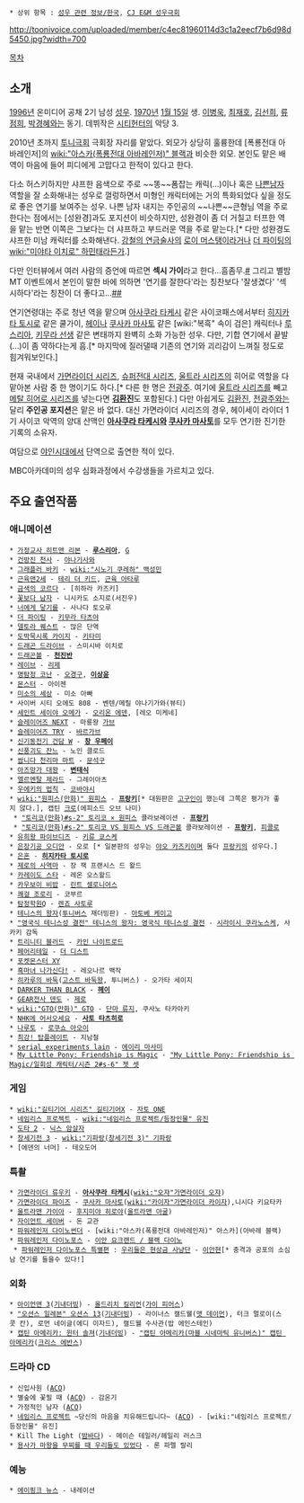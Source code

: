  * 상위 항목 : [[성우 관련 정보/한국]], [[CJ E&M 성우극회]]

http://toonivoice.com/uploaded/member/c4ec81960114d3c1a2eecf7b6d98d5450.jpg?width=700

[[목차]]

== 소개 ==
[[1996년]] 온미디어 공채 2기 남성 [[성우]]. [[1970년]] [[1월 15일]] 생. [[이병욱]], [[최재호]], [[김선희]], [[류점희]], [[박경혜]]와는 동기. 데뷔작은 [[시티헌터]]의 악당 3.

2010년 초까지 [[CJ E&M 성우극회|투니극회]] 극회장 자리를 맡았다. 외모가 상당히 훌륭한데 [폭룡전대 아바레인저]의 [[wiki:"아스카(폭룡전대 아바레인저)" 블랙]]과 비슷한 외모. 본인도 맡은 배역이 마음에 들어 피디에게 고맙다고 한적이 있다고 한다.

다소 허스키하지만 샤프한 음색으로 주로 ~~똥~~폼잡는 캐릭(…)이나 혹은 [[나쁜남자]] 역할을 잘 소화해내는 성우로 껄렁하면서 미형인 캐릭터에는 거의 특화되었다 싶을 정도로 좋은 연기를 보여주는 성우. 나쁜 남자 내지는 주인공의 ~~나쁜~~큰형님 역을 주로 한다는 점에서는 [성완경]과도 포지션이 비슷하지만, 성완경이 좀 더 거칠고 터프한 역을 맡는 반면 이쪽은 그보다는 더 샤프하고 부드러운 역을 주로 맡는다.[* 다만 성완경도 샤프한 미남 캐릭터를 소화해낸다. [[강철의 연금술사]]의 [[로이 머스탱]]이라거나 [[더 파이팅]]의 [[wiki:"미야타 이치로" 하민태]]라든가.]

다만 인터뷰에서 여러 사람의 증언에 따르면 '''섹시 가이'''라고 한다...흠좀무.[http://gall.dcinside.com/list.php?id=radio_actor&no=25303&page=1&search_pos=-23768&k_type=0110&keyword=%EC%9D%B4%EC%A3%BC%EC%B0%BD&bbs= #] 그리고 별밤MT 이벤트에서 본인이 말한 바에 의하면 '연기를 잘한다'라는 칭찬보다 '잘생겼다' '섹시하다'라는 칭찬이 더 좋다고...[http://www.youtube.com/watch?v=yxkI43uI6Go&spfreload=1 ##]

연기연령대는 주로 청년 역을 맡으며 [[아사쿠라 타케시]] 같은 사이코패스에서부터 [[히지카타 토시로]] 같은 쿨가이, [[헤이]]나 [[쿠사카 마사토]] 같은 [wiki:"복흑" 속이 검은] 캐릭터나 [[루스리아]], [[키무라 선생]] 같은 변태까지 완벽히 소화 가능한 성우. 다만, 기합 연기에서 끝발(...)이 좀 약하다는게 흠.[* 마지막에 질러댈때 기존의 연기와 괴리감이 느껴질 정도로 힘겨워보인다.]

현재 국내에서 [[가면라이더 시리즈]], [[슈퍼전대 시리즈]], [[울트라 시리즈]]의 히어로 역할을 다 맡아본 사람 중 한 명이기도 하다.[* 다른 한 명은 [[전광주]]. 여기에 [[울트라 시리즈]]를 빼고 [[메탈 히어로 시리즈]]를 넣는다면 '''[[김환진]]'''도 포함된다.] 다만 아쉽게도 [[김환진]], [[전광주]]와는 달리 '''주인공 포지션'''은 맡은 바 없다. 대신 가면라이더 시리즈의 경우, 헤이세이 라이더 1기 사이코 악역의 양대 산맥인 '''[[아사쿠라 타케시]]와 [[쿠사카 마사토]]'''를 모두 연기한 진기한 기록의 소유자.

여담으로 [[야인시대]]에서 단역으로 출연한 적이 있다.

MBC아카데미의 성우 심화과정에서 수강생들을 가르치고 있다.

== 주요 출연작품 ==
=== 애니메이션 ===
 * [[가정교사 히트맨 리본]] - '''[[루스리아]]''', [[G]]
 * [[건방진 천사]] - [[야나기사와]]
 * [[그래플러 바키]] - [[wiki:"시노기 쿠레하" 백성민]]
 * [[근육맨2세]] - [[테리 더 키드]], [[근육 아타루]]
 * [[금색의 코르다]] - [히하라 카즈키]
 * [[꽃보다 남자]] - 니시카도 소지로(서진우)
 * [[너에게 닿기를]] - 사나다 토오루
 * [[더 파이팅]] - [[키무라 타츠야]]
 * [[델토라 퀘스트]] - 많은 단역
 * [[도박묵시록 카이지]] - [[키타미]]
 * [[드래곤 드라이브]] - 스미시바 이치로
 * [[드래곤볼]] - '''[[천진반]]'''
 * [[레이브]] - [[리제]]
 * [[명탐정 코난]] - [[쿄고쿠 마코토|오경구]], '''[[아카이 슈이치|이상윤]]'''
 * [[몬스터(만화)|몬스터]] - 아이젠
 * [[미소의 세상]] - 미소 아빠
 * 사이버 시티 오에도 808 - 벤텐/메릴 야나기가와(뷰티)
 * [[세인트 세이야 오메가]] - [[오리온 에덴]], [레오 미케네]
 * [[슬레이어즈 NEXT]] - 마룡왕 [[가브]]
 * [[슬레이어즈 TRY]] - [[바르가브]]
 * [[신기동전기 건담 W]] - '''[[창 우페이]]'''
 * [[신풍괴도 잔느]] - 노인 클로드
 * [[쌉니다 천리마 마트]] - [[문석구]]
 * [[아즈망가 대왕]] - '''[[키무라 선생|변태식]]'''
 * [[엘르멘탈 제라드]] - 그레이아츠
 * [[우에키의 법칙]] - [[코바야시]]
 * [[wiki:"원피스(만화)" 원피스]] - '''[[프랑키]]'''[* 대원판은 [[고구인]]이 했는데 그쪽은 평가가 좋지 않다.], 캡틴 [[크로]](에피소드 오브 나미)
  * [["토리코(만화)#s-2" 토리코 × 원피스]] 콜라보레이션 - '''[[프랑키]]'''
  * [["토리코(만화)#s-2" 토리코 VS 원피스 VS 드래곤볼]] 콜라보레이션 - '''[[프랑키]]''', [[피콜로]]
 * [[유희왕 파이브디즈]] - [[키류 쿄스케]]
 * [[은장기공 오디안]] - 오로 [* 일본판의 성우는 [[야오 카즈키]]이며 둘다 [[프랑키]]의 성우다.]
 * [[은혼]] - '''[[히지카타 토시로]]'''
 * [[제로의 사역마]] - 장 잭 프랜시스 드 왈드
 * [[카레이도 스타]] - 레온 오스왈드
 * [[카우보이 비밥]] - [[린트 셀로니어스]]
 * [[쾌걸 조로리]] - 코부르
 * [[탐정학원Q]] - [[렌죠 사토루]]
 * [[테니스의 왕자]]([[투니버스]] 재더빙판) - [[아토베 케이고]]
 * [["영국식 테니스성 결전" 테니스의 왕자: 영국식 테니스성 결전]] - [[시라이시 쿠라노스케]], 사카키 감독
 * [[트리니티 블러드]] - [[카인 나이트로드]]
 * [[페어리테일]] - [[더 디스트]]
 * [[포켓몬스터 XY(애니메이션)|포켓몬스터 XY]]
 * [[흑마녀 나가신다!]] - 레오나르 백작
 * [[히카루의 바둑]]([[고스트 바둑왕]], 투니버스) - 오가타 세이지
 * [[DARKER THAN BLACK]] - '''[[헤이(DARKER THAN BLACK)|헤이]]'''
 * [[GEAR전사 덴도]] - [[제로]]
 * [[wiki:"GTO(만화)" GTO]] - [[단마 류지]], 쿠사노 타카아키
 * [[NHK에 어서오세요]] - '''[[사토 타츠히로]]'''
 * [[나루토]] - [[로쿠쇼 아오이]]
 * [[최강! 탑플레이트]] - 지남철
 * [[serial experiments lain]] - [[에이리 마사미]]
 * [[My Little Pony: Friendship is Magic]] - [["My Little Pony: Friendship is Magic/일회성 캐릭터/시즌 2#s-6" 젯 셋]]
=== 게임 ===
 * [[wiki:"길티기어 시리즈" 길티기어X]] - [[자토 ONE]]
 * [[네임리스 프로젝트]] - [[wiki:"네임리스 프로젝트/등장인물" 유진]]
 * [[도타 2]] - [[닉스 암살자]]
 * [[창세기전 3]] - [[wiki:"기파랑(창세기전 3)" 기파랑]]
 * [에덴의 너머] - 테오도어

=== 특촬 ===
 * [[가면라이더 류우키]] - '''[[아사쿠라 타케시]]'''([[wiki:"오쟈"가면라이더 오쟈]])
 * [[가면라이더 파이즈]] - [[쿠사카 마사토]]([[wiki:"카이자"가면라이더 카이자]]),니시다 키요타카
 * [[울트라맨 가이아]] - [[후지미야 히로야]]([[울트라맨 아굴]])
 * [[자이언트 세이버]] - 돈 교관
 * [[폭룡전대 아바레인저|파워레인저 다이노썬더]] - [wiki:"아스카(폭룡전대 아바레인저)" 아스카](아바레 블랙)
 * [[수전전대 쿄류저|파워레인저 다이노포스]] - [[이안 요크랜드|이안 요크랜드 / 블랙 다이노]]
  * [[토에이 히어로 넥스트|파워레인저 다이노포스 특별편]] : [[우리들은 현상금 사냥단]] - [[이안 요크랜드|이안현]][* 충격과 공포의 소심남 연기를 들을수 있다!]

=== 외화 ===
 * [[아이언맨 3]]([[기내더빙]]) - [[올드리치 킬리언]]([[가이 피어스]])
 * [["오션스 일레븐" 오션스 13]]([[기내더빙]]) - 라이너스 캘드웰([[맷 데이먼]]), 터크 멀로이(스콧 칸), 로먼 네이글(에디 이자드), 캘드웰 수사관(밥 에인스테인)
 * [[캡틴 아메리카: 윈터 솔져]]([[기내더빙]]) - [["캡틴 아메리카(마블 시네마틱 유니버스)" 캡틴 아메리카]]([[크리스 에반스]])

=== 드라마 CD ===
 * 신입사원 ([[ACO]])
 * 별숲에 꽃필 때 ([[ACO]]) - 감온기
 * 가정적인 남자 ([[ACO]])
 * [[네임리스 프로젝트]] ~당신의 마음을 치유해드립니다~ ([[ACO]]) - [wiki:"네임리스 프로젝트/등장인물" 유진]
 * Kill The Light ([[밤바다]]) - 메이슨 테일러/헤일리 러스크
 * [[용사가 마왕을 무찌를 때 우리들도 있었다]] - 론 파렐 랄리 
=== 예능 ===
 * [[에이핑크 뉴스]] - 내레이션
